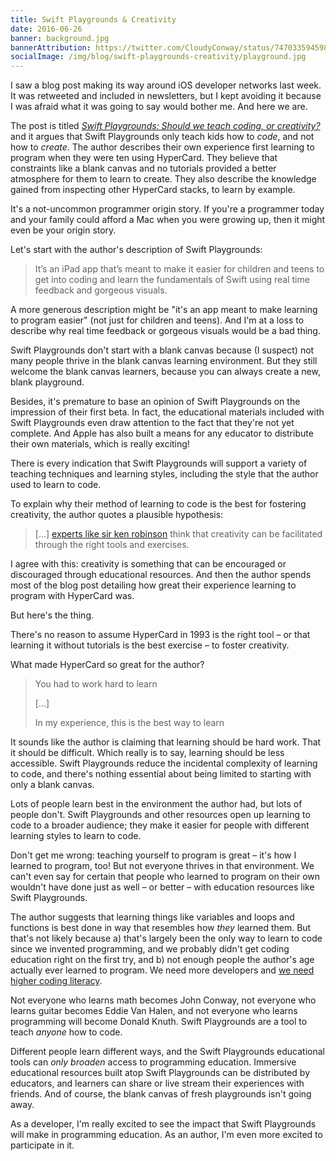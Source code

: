 ```yaml
---
title: Swift Playgrounds & Creativity
date: 2016-06-26
banner: background.jpg
bannerAttribution: https://twitter.com/CloudyConway/status/747033594598678528
socialImage: /img/blog/swift-playgrounds-creativity/playground.jpg
---
```


I saw a blog post making its way around iOS developer networks last week. It was retweeted and included in newsletters, but I kept avoiding it because I was afraid what it was going to say would bother me. And here we are.

The post is titled [_Swift Playgrounds: Should we teach coding, or creativity?_](https://blog.hipolabs.com/swift-playgrounds-should-we-teach-coding-or-creativity-3dcc6a288816#.qns30ips2) and it argues that Swift Playgrounds only teach kids how to _code_, and not how to _create_. The author describes their own experience first learning to program when they were ten using HyperCard. They believe that constraints like a blank canvas and no tutorials provided a better atmosphere for them to learn to create. They also describe the knowledge gained from inspecting other HyperCard stacks, to learn by example.

It's a not-uncommon programmer origin story. If you're a programmer today and your family could afford a Mac when you were growing up, then it might even be your origin story.

Let's start with the author's description of Swift Playgrounds:

> It’s an iPad app that’s meant to make it easier for children and teens to get into coding and learn the fundamentals of Swift using real time feedback and gorgeous visuals.

A more generous description might be "it's an app meant to make learning to program easier" (not just for children and teens). And I'm at a loss to describe why real time feedback or gorgeous visuals would be a bad thing.

Swift Playgrounds don't start with a blank canvas because (I suspect) not many people thrive in the blank canvas learning environment. But they still welcome the blank canvas learners, because you can always create a new, blank playground.

Besides, it's premature to base an opinion of Swift Playgrounds on the impression of their first beta. In fact, the educational materials included with Swift Playgrounds even draw attention to the fact that they're not yet complete. And Apple has also built a means for any educator to distribute their own materials, which is really exciting!

There is every indication that Swift Playgrounds will support a variety of teaching techniques and learning styles, including the style that the author used to learn to code.

To explain why their method of learning to code is the best for fostering creativity, the author quotes a plausible hypothesis:

> [...]&nbsp;[experts like sir ken robinson](http://www.ted.com/talks/ken_robinson_changing_education_paradigms) think that creativity can be facilitated through the right tools and exercises.

I agree with this: creativity is something that can be encouraged or discouraged through educational resources. And then the author spends most of the blog post detailing how great their experience learning to program with HyperCard was.

But here's the thing.

There's no reason to assume HyperCard in 1993 is the right tool – or that learning it without tutorials is the best exercise – to foster creativity.

What made HyperCard so great for the author?

> You had to work hard to learn
>
> [...]
>
> In my experience, this is the best way to learn

It sounds like the author is claiming that learning should be hard work. That it should be difficult. Which really is to say, learning should be less accessible. Swift Playgrounds reduce the incidental complexity of learning to code, and there's nothing essential about being limited to starting with only a blank canvas.

Lots of people learn best in the environment the author had, but lots of people don't. Swift Playgrounds and other resources open up learning to code to a broader audience; they make it easier for people with different learning styles to learn to code.

Don't get me wrong: teaching yourself to program is great – it's how I learned to program, too! But not everyone thrives in that environment. We can't even say for certain that people who learned to program on their own wouldn't have done just as well – or better – with education resources like Swift Playgrounds.

The author suggests that learning things like variables and loops and functions is best done in way that resembles how _they_ learned them. But that's not likely because a) that's largely been the only way to learn to code since we invented programming, and we probably didn't get coding education right on the first try, and b) not enough people the author's age actually ever learned to program. We need more developers and [we need higher coding literacy](https://www.whitehouse.gov/blog/2013/12/09/don-t-just-play-your-phone-program-it).

Not everyone who learns math becomes John Conway, not everyone who learns guitar becomes Eddie Van Halen, and not everyone who learns programming will become Donald Knuth. Swift Playgrounds are a tool to teach _anyone_ how to code.

Different people learn different ways, and the Swift Playgrounds educational tools can _only broaden_ access to programming education. Immersive educational resources built atop Swift Playgrounds can be distributed by educators, and learners can share or live stream their experiences with friends. And of course, the blank canvas of fresh playgrounds isn't going away.

<Tweet tweetID="742751104224645121" />

As a developer, I'm really excited to see the impact that Swift Playgrounds will make in programming education. As an author, I'm even more excited to participate in it.
